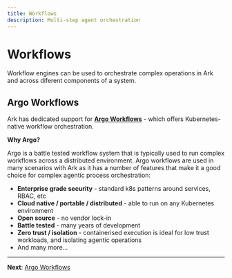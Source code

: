 ```yaml
---
title: Workflows
description: Multi-step agent orchestration
---
```


# Workflows

Workflow engines can be used to orchestrate complex operations in Ark and across diferent components of a system.

## Argo Workflows

Ark has dedicated support for **[Argo Workflows](/developer-guide/workflows/argo-workflows)** - which offers Kubernetes-native workflow orchestration.

**Why Argo?**

Argo is a battle tested workflow system that is typically used to run complex workflows across a distributed environment. Argo workflows are used in many scenarios with Ark as it has a number of features that make it a good choice for complex agentic process orchestration:

- **Enterprise grade security** - standard k8s patterns around services, RBAC, etc
- **Cloud native / portable / distributed** - able to run on any Kubernetes environment
- **Open source** - no vendor lock-in
- **Battle tested** - many years of development
- **Zero trust / isolation** - containerised execution is ideal for low trust workloads, and isolating agentic operations
- And many more...

---

**Next**: [Argo Workflows](/developer-guide/workflows/argo-workflows)
